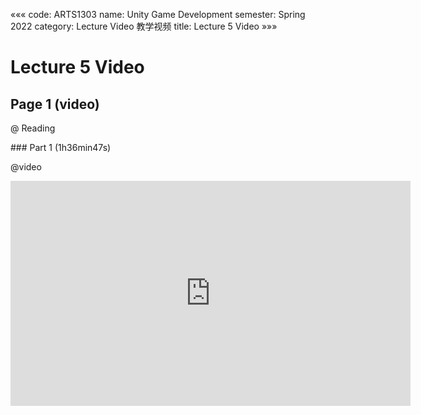«««
code: ARTS1303
name: Unity Game Development
semester: Spring 2022
category: Lecture Video 教学视频
title: Lecture 5 Video
»»»

# Lecture 5 Video

## Page 1 (video)

@ Reading

<div class="markdown-body">
### Part 1 (1h36min47s)
</div>

@video

<iframe src="https://sbfast.com/e/blzizo2tjxxv.html" frameborder=0 marginwidth=0 marginheight=0 scrolling=no width=640 height=360 allowfullscreen></iframe>
